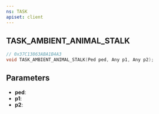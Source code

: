 ```yaml
---
ns: TASK
apiset: client
---
```

## TASK_AMBIENT_ANIMAL_STALK

```c
// 0x37C13863ABA1B4A3
void TASK_AMBIENT_ANIMAL_STALK(Ped ped, Any p1, Any p2);
```


## Parameters
* **ped**:
* **p1**:
* **p2**: